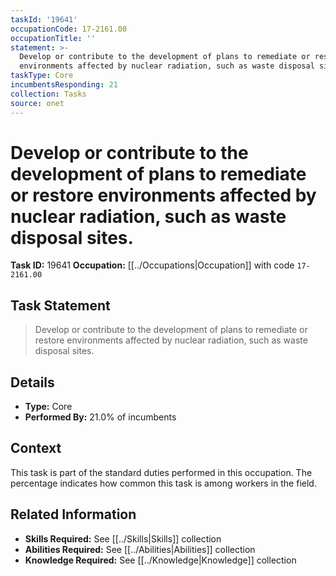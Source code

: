 ```yaml
---
taskId: '19641'
occupationCode: 17-2161.00
occupationTitle: ''
statement: >-
  Develop or contribute to the development of plans to remediate or restore
  environments affected by nuclear radiation, such as waste disposal sites.
taskType: Core
incumbentsResponding: 21
collection: Tasks
source: onet
---
```

# Develop or contribute to the development of plans to remediate or restore environments affected by nuclear radiation, such as waste disposal sites.

**Task ID:** 19641
**Occupation:** [[../Occupations|Occupation]] with code `17-2161.00`

## Task Statement

> Develop or contribute to the development of plans to remediate or restore environments affected by nuclear radiation, such as waste disposal sites.

## Details

- **Type:** Core
- **Performed By:** 21.0% of incumbents

## Context

This task is part of the standard duties performed in this occupation. The percentage indicates how common this task is among workers in the field.

## Related Information

- **Skills Required:** See [[../Skills|Skills]] collection
- **Abilities Required:** See [[../Abilities|Abilities]] collection
- **Knowledge Required:** See [[../Knowledge|Knowledge]] collection
